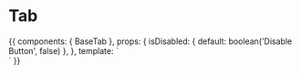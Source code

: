 
<Meta title="Components/BaseTab" component={BaseTab} />

# Tab

<Props of={BaseTab} />

<Preview>
  <Story name="Default">
    {{
      components: {
        BaseTab
      },
      props: {
        isDisabled: {
          default: boolean('Disable Button', false)
        },
      },
      template: `
        <div class="flex justify-center mx-auto max-w-lg py-6 bg-gray-100">
          <BaseTab
            :disabled="isDisabled"
            tabText="Tab Label"
          />
        </div>`
    }}
  </Story>
</Preview>
